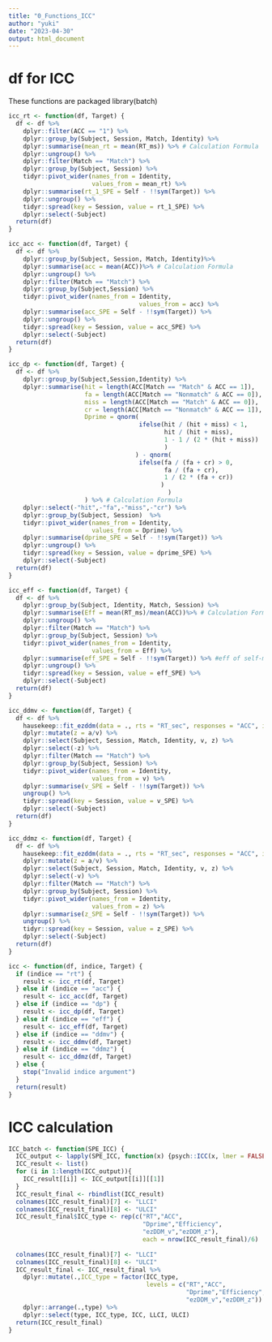 ```yaml
---
title: "0_Functions_ICC"
author: "yuki"
date: "2023-04-30"
output: html_document
---
```

# df for ICC 
These functions are packaged
library(batch)
```r
icc_rt <- function(df, Target) {
  df <- df %>%
    dplyr::filter(ACC == "1") %>%
    dplyr::group_by(Subject, Session, Match, Identity) %>%
    dplyr::summarise(mean_rt = mean(RT_ms)) %>% # Calculation Formula
    dplyr::ungroup() %>%
    dplyr::filter(Match == "Match") %>% 
    dplyr::group_by(Subject, Session) %>%
    tidyr::pivot_wider(names_from = Identity,
                       values_from = mean_rt) %>%
    dplyr::summarise(rt_1_SPE = Self - !!sym(Target)) %>%
    dplyr::ungroup() %>%
    tidyr::spread(key = Session, value = rt_1_SPE) %>%
    dplyr::select(-Subject)
  return(df)
}
```

```r
icc_acc <- function(df, Target) {
  df <- df %>%
    dplyr::group_by(Subject, Session, Match, Identity)%>% 
    dplyr::summarise(acc = mean(ACC))%>% # Calculation Formula
    dplyr::ungroup() %>%
    dplyr::filter(Match == "Match") %>% 
    dplyr::group_by(Subject,Session) %>%
    tidyr::pivot_wider(names_from = Identity, 
                                    values_from = acc) %>%
    dplyr::summarise(acc_SPE = Self - !!sym(Target)) %>%  
    dplyr::ungroup() %>%
    tidyr::spread(key = Session, value = acc_SPE) %>%
    dplyr::select(-Subject)
  return(df)
}
```

```r
icc_dp <- function(df, Target) {
  df <- df %>%
    dplyr::group_by(Subject,Session,Identity) %>% 
    dplyr::summarise(hit = length(ACC[Match == "Match" & ACC == 1]),
                     fa = length(ACC[Match == "Nonmatch" & ACC == 0]),
                     miss = length(ACC[Match == "Match" & ACC == 0]),
                     cr = length(ACC[Match == "Nonmatch" & ACC == 1]),
                     Dprime = qnorm(
                                    ifelse(hit / (hit + miss) < 1,
                                           hit / (hit + miss),
                                           1 - 1 / (2 * (hit + miss))
                                           )
                                   ) - qnorm(
                                    ifelse(fa / (fa + cr) > 0,
                                           fa / (fa + cr),
                                           1 / (2 * (fa + cr))
                                          )
                                            )
                     ) %>% # Calculation Formula
    dplyr::select(-"hit",-"fa",-"miss",-"cr") %>%
    dplyr::group_by(Subject, Session)  %>%
    tidyr::pivot_wider(names_from = Identity,
                       values_from = Dprime) %>%
    dplyr::summarise(dprime_SPE = Self - !!sym(Target)) %>% 
    dplyr::ungroup() %>%  
    tidyr::spread(key = Session, value = dprime_SPE) %>%
    dplyr::select(-Subject)
  return(df)
}
```

```r
icc_eff <- function(df, Target) {
  df <- df %>%
    dplyr::group_by(Subject, Identity, Match, Session) %>% 
    dplyr::summarise(Eff = mean(RT_ms)/mean(ACC))%>% # Calculation Formula
    dplyr::ungroup() %>%
    dplyr::filter(Match == "Match") %>% 
    dplyr::group_by(Subject, Session) %>%
    tidyr::pivot_wider(names_from = Identity,
                       values_from = Eff) %>%
    dplyr::summarise(eff_SPE = Self - !!sym(Target)) %>% #eff of self-match - eff of other-match
    dplyr::ungroup() %>% 
    tidyr::spread(key = Session, value = eff_SPE) %>%
    dplyr::select(-Subject)
  return(df)
}
```

```r
icc_ddmv <- function(df, Target) {
  df <- df %>%
    hausekeep::fit_ezddm(data = ., rts = "RT_sec", responses = "ACC", id = "Subject", group = c("Session", "Match", "Identity")) %>%
    dplyr::mutate(z = a/v) %>%
    dplyr::select(Subject, Session, Match, Identity, v, z) %>%
    dplyr::select(-z) %>%
    dplyr::filter(Match == "Match") %>% 
    dplyr::group_by(Subject, Session) %>% 
    tidyr::pivot_wider(names_from = Identity,
                       values_from = v) %>% 
    dplyr::summarise(v_SPE = Self - !!sym(Target)) %>% 
    ungroup() %>%
    tidyr::spread(key = Session, value = v_SPE) %>%
    dplyr::select(-Subject)
  return(df)
}
```

```r
icc_ddmz <- function(df, Target) {
  df <- df %>%
    hausekeep::fit_ezddm(data = ., rts = "RT_sec", responses = "ACC", id = "Subject", group = c("Session", "Match", "Identity")) %>%
    dplyr::mutate(z = a/v) %>%
    dplyr::select(Subject, Session, Match, Identity, v, z) %>%
    dplyr::select(-v) %>%
    dplyr::filter(Match == "Match") %>% 
    dplyr::group_by(Subject, Session) %>% 
    tidyr::pivot_wider(names_from = Identity,
                       values_from = z) %>% 
    dplyr::summarise(z_SPE = Self - !!sym(Target)) %>% 
    ungroup() %>%
    tidyr::spread(key = Session, value = z_SPE) %>%
    dplyr::select(-Subject)
  return(df)
}
```

```r
icc <- function(df, indice, Target) {
  if (indice == "rt") {
    result <- icc_rt(df, Target)
  } else if (indice == "acc") {
    result <- icc_acc(df, Target)
  } else if (indice == "dp") {
    result <- icc_dp(df, Target)
  } else if (indice == "eff") {
    result <- icc_eff(df, Target)
  } else if (indice == "ddmv") {
    result <- icc_ddmv(df, Target)
  } else if (indice == "ddmz") {
    result <- icc_ddmz(df, Target)
  } else {
    stop("Invalid indice argument")
  }
  return(result)
}
```

# ICC calculation
```r
ICC_batch <- function(SPE_ICC) {
  ICC_output <- lapply(SPE_ICC, function(x) {psych::ICC(x, lmer = FALSE)})
  ICC_result <- list()
  for (i in 1:length(ICC_output)){
    ICC_result[[i]] <- ICC_output[[i]][[1]]
  }
  ICC_result_final <- rbindlist(ICC_result) 
  colnames(ICC_result_final)[7] <- "LLCI"
  colnames(ICC_result_final)[8] <- "ULCI"
  ICC_result_final$ICC_type <- rep(c("RT","ACC",
                                     "Dprime","Efficiency",
                                     "ezDDM_v","ezDDM_z"), 
                                     each = nrow(ICC_result_final)/6)
  
  colnames(ICC_result_final)[7] <- "LLCI"
  colnames(ICC_result_final)[8] <- "ULCI"
  ICC_result_final <- ICC_result_final %>%
    dplyr::mutate(.,ICC_type = factor(ICC_type, 
                                      levels = c("RT","ACC",
                                                 "Dprime","Efficiency",
                                                 "ezDDM_v","ezDDM_z")) ) %>%
    dplyr::arrange(.,type) %>%
    dplyr::select(type, ICC_type, ICC, LLCI, ULCI) 
  return(ICC_result_final)
}
```

